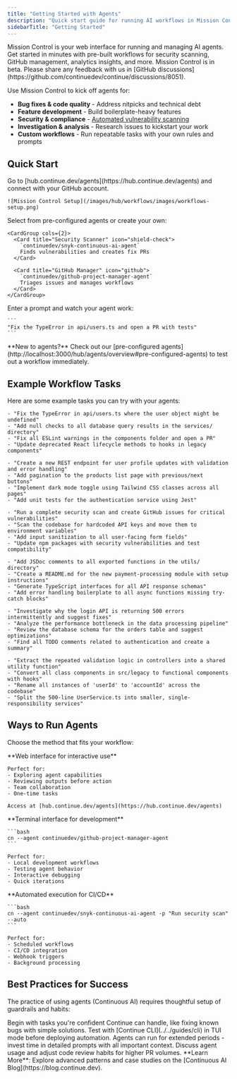 ```yaml
---
title: "Getting Started with Agents"
description: "Quick start guide for running AI workflows in Mission Control"
sidebarTitle: "Getting Started"
---
```


<Card title="🚀 Quick Start with Mission Control" icon="rocket">
  Mission Control is your web interface for running and managing AI agents. Get started in minutes with pre-built workflows for security scanning, GitHub management, analytics insights, and more.
</Card>

<Info>
  Mission Control is in beta. Please share any feedback with us in [GitHub discussions](https://github.com/continuedev/continue/discussions/8051).
</Info>

Use Mission Control to kick off agents for:
- **Bug fixes & code quality** - Address nitpicks and technical debt
- **Feature development** - Build boilerplate-heavy features  
- **Security & compliance** - [Automated vulnerability scanning](../../guides/snyk-mcp-continue-cookbook)
- **Investigation & analysis** - Research issues to kickstart your work
- **Custom workflows** - Run repeatable tasks with your own rules and prompts

## Quick Start

<Steps>
  <Step title="Access Mission Control">
    Go to [hub.continue.dev/agents](https://hub.continue.dev/agents) and connect with your GitHub account.
    
    ![Mission Control Setup](/images/hub/workflows/images/workflows-setup.png)
  </Step>
  
  <Step title="Choose an Agent">
    Select from pre-configured agents or create your own:
    
    <CardGroup cols={2}>
      <Card title="Security Scanner" icon="shield-check">
        `continuedev/snyk-continuous-ai-agent`
        Finds vulnerabilities and creates fix PRs
      </Card>
      
      <Card title="GitHub Manager" icon="github">
        `continuedev/github-project-manager-agent`  
        Triages issues and manages workflows
      </Card>
    </CardGroup>
  </Step>
  
  <Step title="Run Your First Agent">
    Enter a prompt and watch your agent work:
    
    ```
    "Fix the TypeError in api/users.ts and open a PR with tests"
    ```
  </Step>
</Steps>

<Info>
  **New to agents?** Check out our [pre-configured agents](http://localhost:3000/hub/agents/overview#pre-configured-agents) to test out a workflow immediately.
</Info>

## Example Workflow Tasks

Here are some example tasks you can try with your agents:

<AccordionGroup>
  <Accordion title="Bug Fixes & Code Quality">
    
    - "Fix the TypeError in api/users.ts where the user object might be undefined"
    - "Add null checks to all database query results in the services/ directory"
    - "Fix all ESLint warnings in the components folder and open a PR"
    - "Update deprecated React lifecycle methods to hooks in legacy components"
    
  </Accordion>

  <Accordion title="Feature Development">
    
    - "Create a new REST endpoint for user profile updates with validation and error handling"
    - "Add pagination to the products list page with previous/next buttons"
    - "Implement dark mode toggle using Tailwind CSS classes across all pages"
    - "Add unit tests for the authentication service using Jest"
    
  </Accordion>

  <Accordion title="Security & Compliance">
    
    - "Run a complete security scan and create GitHub issues for critical vulnerabilities"
    - "Scan the codebase for hardcoded API keys and move them to environment variables"
    - "Add input sanitization to all user-facing form fields"
    - "Update npm packages with security vulnerabilities and test compatibility"
    
  </Accordion>

  <Accordion title="Documentation & Boilerplate">
    
    - "Add JSDoc comments to all exported functions in the utils/ directory"
    - "Create a README.md for the new payment-processing module with setup instructions"
    - "Generate TypeScript interfaces for all API response schemas"
    - "Add error handling boilerplate to all async functions missing try-catch blocks"
    
  </Accordion>

  <Accordion title="Investigation & Analysis">
    
    - "Investigate why the login API is returning 500 errors intermittently and suggest fixes"
    - "Analyze the performance bottleneck in the data processing pipeline"
    - "Review the database schema for the orders table and suggest optimizations"
    - "Find all TODO comments related to authentication and create a summary"
    
  </Accordion>

  <Accordion title="Refactoring">
    
    - "Extract the repeated validation logic in controllers into a shared utility function"
    - "Convert all class components in src/legacy to functional components with hooks"
    - "Rename all instances of 'userId' to 'accountId' across the codebase"
    - "Split the 500-line UserService.ts into smaller, single-responsibility services"
    
  </Accordion>
</AccordionGroup>

## Ways to Run Agents

Choose the method that fits your workflow:

<Tabs>
  <Tab title="🌐 Mission Control">
    **Web interface for interactive use**
    
    Perfect for:
    - Exploring agent capabilities
    - Reviewing outputs before action
    - Team collaboration
    - One-time tasks
    
    Access at [hub.continue.dev/agents](https://hub.continue.dev/agents)
  </Tab>
  
  <Tab title="💻 CLI (TUI Mode)">
    **Terminal interface for development**
    
    ```bash
    cn --agent continuedev/github-project-manager-agent
    ```
    
    Perfect for:
    - Local development workflows
    - Testing agent behavior
    - Interactive debugging
    - Quick iterations
  </Tab>
  
  <Tab title="🤖 Headless Mode">
    **Automated execution for CI/CD**
    
    ```bash
    cn --agent continuedev/snyk-continuous-ai-agent -p "Run security scan" --auto
    ```
    
    Perfect for:
    - Scheduled workflows
    - CI/CD integration
    - Webhook triggers
    - Background processing
  </Tab>
</Tabs>

## Best Practices for Success

The practice of using agents (Continuous AI) requires thoughtful setup of guardrails and habits:

<CardGroup cols={2}>
  <Card title="Start Small" icon="seedling">
    Begin with tasks you're confident Continue can handle, like fixing known bugs with simple solutions.
  </Card>
  
  <Card title="Practice Locally" icon="terminal">
    Test with [Continue CLI](../../guides/cli) in TUI mode before deploying automation.
  </Card>
  
  <Card title="Be Thorough" icon="clipboard-list">
    Agents can run for extended periods - invest time in detailed prompts with all important context.
  </Card>
  
  <Card title="Team Alignment" icon="users">
    Discuss agent usage and adjust code review habits for higher PR volumes.
  </Card>
</CardGroup>

<Info>
  **Learn More**: Explore advanced patterns and case studies on the [Continuous AI Blog](https://blog.continue.dev).
</Info>
